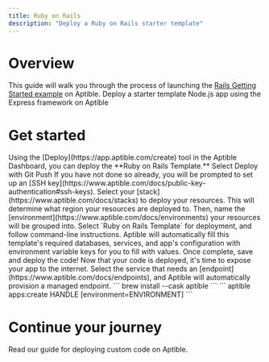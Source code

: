 ```yaml
---
title: Ruby on Rails
description: "Deploy a Ruby on Rails starter template"
---
```

<CardGroup cols={2}>
  <Card title="GitHub Repo" icon="github"
    href="https://github.com/aptible/template-rails">
  </Card>
  <Card title="View Example" icon="browser" href="https://app-52710.on-aptible.com/">
    
  </Card>
</CardGroup>


# Overview

This guide will walk you through the process of launching the [Rails Getting Started example](https://guides.rubyonrails.org/v4.2.7/getting_started.html) on Aptible. Deploy a starter template Node.js app using the Express framework on Aptible

# Get started

<Tabs>
  <Tab title="Deploy via Template">
  Using the [Deploy](https://app.aptible.com/create) tool in the Aptible Dashboard, you can deploy the **Ruby on Rails Template.**
  
  <AccordionGroup>
  <Accordion title="Deploy with Git Push">
  Select Deploy with Git Push
  </Accordion>
  <Accordion title="Add an SSH key">
  If you have not done so already, you will be prompted to set up an [SSH key](https://www.aptible.com/docs/public-key-authentication#ssh-keys).
  </Accordion>
  <Accordion title="Configure Environment">
  Select your [stack](https://www.aptible.com/docs/stacks) to deploy your resources. This will determine what region your resources are deployed to. Then, name the [environment](https://www.aptible.com/docs/environments) your resources will be grouped into.
  </Accordion>
<Accordion title="Prepare the template">
Select `Ruby on Rails Template` for deployment, and follow command-line instructions.
</Accordion>
<Accordion title="Fill environment variables">
Aptible will automatically fill this template's required databases, services, and app's configuration with environment variable keys for you to fill with values. Once complete, save and deploy the code!
</Accordion>
<Accordion title="View logs in real time">
</Accordion>
<Accordion title="Expose your app to the internet">
Now that your code is deployed, it's time to expose your app to the internet. Select the service that needs an [endpoint](https://www.aptible.com/docs/endpoints), and Aptible will automatically provision a managed endpoint.
</Accordion>
<Accordion title="View your deployed app 🎉"></Accordion>
</AccordionGroup>



  </Tab>

  <Tab title="Deploy via CLI">

  <AccordionGroup>
   <Accordion title="Install the Aptible CLI">
    ```
brew install --cask aptible
```
</Accordion>

<Accordion title="Create an app">
```
aptible apps:create HANDLE
[environment=ENVIRONMENT]
```
</Accordion>
</AccordionGroup>
  </Tab>
</Tabs>

# Continue your journey

<Card title="Deploy custom code" icon="books" iconType="duotone" href="">
Read our guide for deploying custom code on Aptible.

</Card>